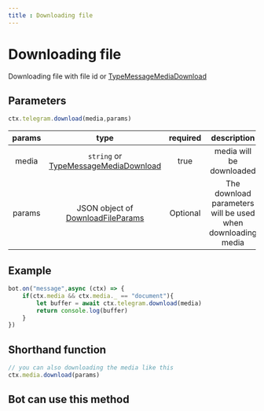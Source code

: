 ```yaml
--- 
title : Downloading file
--- 
```


# Downloading file 
Downloading file with file id or [TypeMessageMediaDownload](/beta/modules/Utils.Medias.html#TypeMessageMediaDownload)

## Parameters 
```ts 
ctx.telegram.download(media,params)
```

| params | type | required | description | 
| :----: | :---: | :-----: | :---------: |
| media | `string` or [TypeMessageMediaDownload](/beta/modules/Utils.Medias.html#TypeMessageMediaDownload) | true | media will be downloaded | 
| params |JSON object of [DownloadFileParams](/beta/interfaces/Interface.DownloadFileParams.html) | Optional | The download parameters will be used when downloading media | 

## Example 
```ts 
bot.on("message",async (ctx) => {
    if(ctx.media && ctx.media._ == "document"){
        let buffer = await ctx.telegram.download(media)
        return console.log(buffer)
    }
})
```

## Shorthand function 
```ts 
// you can also downloading the media like this
ctx.media.download(params)
```

## Bot can use this method